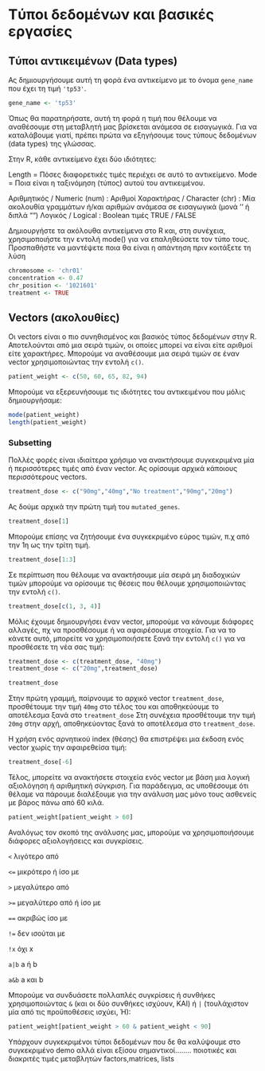 # Tύποι δεδομένων και βασικές εργασίες

## Tύποι αντικειμένων (Data types)
Ας δημιουργήσουμε αυτή τη φορά ένα αντικείμενο με το όνομα ```gene_name``` που έχει τη τιμή ```'tp53'```.

```r
gene_name <- 'tp53'
```

Όπως θα παρατηρήσατε, αυτή τη φορά η τιμή που θέλουμε να αναθέσουμε στη μεταβλητή μας βρίσκεται ανάμεσα σε εισαγωγικά. Για να καταλάβουμε γιατί, πρέπει πρώτα να εξηγήσουμε τους τύπους δεδομένων (data types) της γλώσσας.

Στην R, κάθε αντικείμενο έχει δύο ιδιότητες:

Length = Πόσες διαφορετικές τιμές περιέχει σε αυτό το αντικείμενο.
Mode = Ποια είναι η ταξινόμηση (τύπος) αυτού του αντικειμένου.

Αριθμητικός / Numeric (num) : Aριθμοί 
Χαρακτήρας / Character (chr) : Μία ακολουθία γραμμάτων ή/και αριθμών ανάμεσα σε εισαγωγικά (μονά '' ή διπλά "")
Λογικός / Logical : Βοοlean τιμές TRUE / FALSE

Δημιουργήστε τα ακόλουθα αντικείμενα στο R και, στη συνέχεια, χρησιμοποιήστε την εντολή mode() για να επαληθεύσετε τον τύπο τους. Προσπαθήστε να μαντέψετε ποια θα είναι η απάντηση πριν κοιτάξετε τη λύση

```r
chromosome <- 'chr01'
concentration <- 0.47
chr_position <- '1021601'
treatment <- TRUE
```

##  Vectors (ακολουθίες)

Oι vectors είναι ο πιο συνηθισμένος και βασικός τύπος δεδομένων στην R. Αποτελούνται από μια σειρά τιμών, οι οποίες μπορεί να είναι είτε αριθμοί είτε χαρακτήρες. Μπορούμε να αναθέσουμε μια σειρά τιμών σε έναν vector χρησιμοποιώντας την εντολή ```c()```.

```r
patient_weight <- c(50, 60, 65, 82, 94)
```

Μπορούμε να εξερευνήσουμε τις ιδιότητες του αντικειμένου που μόλις δημιουργήσαμε:

```r
mode(patient_weight)
length(patient_weight)
```

### Subsetting

Πολλές φορές είναι ιδιαίτερα χρήσιμο να ανακτήσουμε συγκεκριμένα μία ή περισσότερες τιμές από έναν vector. Ας ορίσουμε αρχικά κάποιους περισσότερους vectors.
```r
treatment_dose <- c("90mg","40mg","No treatment","90mg","20mg")
```

Ας δούμε αρχικά την πρώτη τιμή του  ```mutated_genes ```.

```r
treatment_dose[1]
```

Μπορούμε επίσης να ζητήσουμε ένα συγκεκριμένο εύρος τιμών, π.χ από την 1η ως την τρίτη τιμή.

```r
treatment_dose[1:3]
```

Σε περίπτωση που θέλουμε να ανακτήσουμε μία σειρά μη διαδοχικών τιμών μπορούμε να ορίσουμε τις θέσεις που θέλουμε χρησιμοποιώντας την εντολή ```c()```.

```r
treatment_dose[c(1, 3, 4)]
```

Μόλις έχουμε δημιουργήσει έναν vector, μπορούμε να κάνουμε διάφορες αλλαγές, πχ να προσθέσουμε ή να αφαιρέσουμε στοιχεία.  Για να το κάνετε αυτό, μπορείτε να χρησιμοποιήσετε ξανά την εντολή ```c()``` για να προσθέσετε τη νέα σας τιμή:

```r
treatment_dose <- c(treatment_dose, "40mg")
treatment_dose <- c("20mg",treatment_dose)

treatment_dose
```
Στην πρώτη γραμμή, παίρνουμε το αρχικό vector  ```treatment_dose ```, προσθέτουμε την τιμή  ```40mg ``` στο τέλος του και αποθηκεύουμε το αποτέλεσμα ξανά στο  ```treatment_dose ``` Στη συνέχεια προσθέτουμε την τιμή ```20mg ``` στην αρχή, αποθηκεύοντας ξανά το αποτέλεσμα στο  ```treatment_dose ```.

Η χρήση ενός αρνητικού index (θέσης) θα επιστρέψει μια έκδοση ενός vector χωρίς την αφαιρεθείσα τιμή:

```r
treatment_dose[-6]
```

Τέλος, μπορείτε να ανακτήσετε στοιχεία ενός vector με βάση μια λογική αξιολόγηση ή αριθμητική σύγκριση. Για παράδειγμα, ας υποθέσουμε ότι θέλαμε να πάρουμε διαλέξουμε για την ανάλυση μας μόνο τους ασθενείς με βάρος πάνω από 60 κιλά.

```r
patient_weight[patient_weight > 60]
```

Αναλόγως τον σκοπό της ανάλυσης μας, μπορούμε να χρησιμοποιήσουμε διάφορες αξιολογήσειςς και συγκρίσεις.

```<```     λιγότερο από

```<=```    μικρότερο ή ίσο με

```>```     μεγαλύτερο από

```>=```    μεγαλύτερο από ή ίσο με

```==```    ακριβώς ίσο με

```!=```    δεν ισούται με

```!x```    όχι x

```a|b```   a ή b

```a&b```   a και b

Μπορούμε να συνδυάσετε πολλαπλές συγκρίσεις ή συνθήκες χρησιμοποιώντας ```&``` (και οι δύο συνθήκες ισχύουν, ΚΑΙ) ή ```|``` (τουλάχιστον μία από τις προϋποθέσεις ισχύει, Ή):

```r
patient_weight[patient_weight > 60 & patient_weight < 90]
```


:::note
Υπάρχουν συγκεκριμένοι τύποι δεδομένων που δε θα καλύψουμε στο συγκεκριμένο demo αλλά είναι εξίσου σημαντικοί........
ποιοτικές και διακριτές τιμές μεταβλητών factors,matrices, lists
:::
